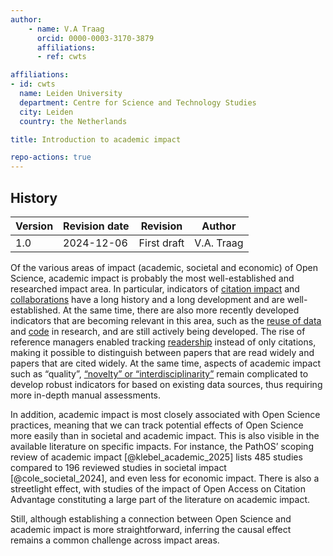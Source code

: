 ```yaml
---
author:
    - name: V.A Traag
      orcid: 0000-0003-3170-3879
      affiliations:
      - ref: cwts

affiliations:
- id: cwts
  name: Leiden University
  department: Centre for Science and Technology Studies
  city: Leiden
  country: the Netherlands

title: Introduction to academic impact

repo-actions: true
---
```


::: {.callout collapse="true"}
## History

| Version | Revision date | Revision    | Author     |
|---------|---------------|-------------|------------|
| 1.0     | 2024-12-06    | First draft | V.A. Traag |
:::

Of the various areas of impact (academic, societal and economic) of Open Science, academic impact is probably the most well-established and researched impact area. In particular, indicators of [citation impact](citation_impact.qmd) and [collaborations](collaboration_intensity.qmd) have a long history and a long development and are well-established. At the same time, there are also more recently developed indicators that are becoming relevant in this area, such as the [reuse of data](reuse_of_data_in_research.qmd) and [code](reuse_of_code_in_research.qmd) in research, and are still actively being developed. The rise of reference managers enabled tracking [readership](academic_readership.qmd) instead of only citations, making it possible to distinguish between papers that are read widely and papers that are cited widely. At the same time, aspects of academic impact such as “quality”, [“novelty” or “interdisciplinarity”](interdisciplinarity.qmd) remain complicated to develop robust indicators for based on existing data sources, thus requiring more in-depth manual assessments.

In addition, academic impact is most closely associated with Open Science practices, meaning that we can track potential effects of Open Science more easily than in societal and academic impact. This is also visible in the available literature on specific impacts. For instance, the PathOS’ scoping review of academic impact [@klebel_academic_2025] lists 485 studies compared to 196 reviewed studies in societal impact [@cole_societal_2024], and even less for economic impact. There is also a streetlight effect, with studies of the impact of Open Access on Citation Advantage constituting a large part of the literature on academic impact.

Still, although establishing a connection between Open Science and academic impact is more straightforward, inferring the causal effect remains a common challenge across impact areas.